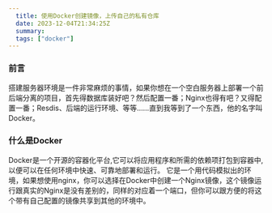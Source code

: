 ```yaml
---
  title: 使用Docker创建镜像，上传自己的私有仓库
  date: 2023-12-04T21:34:25Z
  summary:
  tags: ["docker"]
---
```

  
  ### 前言
搭建服务器环境是一件非常麻烦的事情，如果你想在一个空白服务器上部署一个前后端分离的项目，首先得数据库装好吧？然后配置一番；Nginx也得有吧？又得配置一番；Resdis、后端的运行环境、等等......直到我等到了一个东西，他的名字叫Docker。

### 什么是Docker
Docker是一个开源的容器化平台,它可以将应用程序和所需的依赖项打包到容器中,以便可以在任何环境中快速、可靠地部署和运行。
它是一个用代码模拟出的环境，如果想使用nginx，你可以选择在Docker中创建一个Nginx镜像，这个镜像运行跟真实的Nginx是没有差别的，同样的对应着一个端口，但你可以跟方便的将这个带有自己配置的镜像共享到其他的环境中。


  
